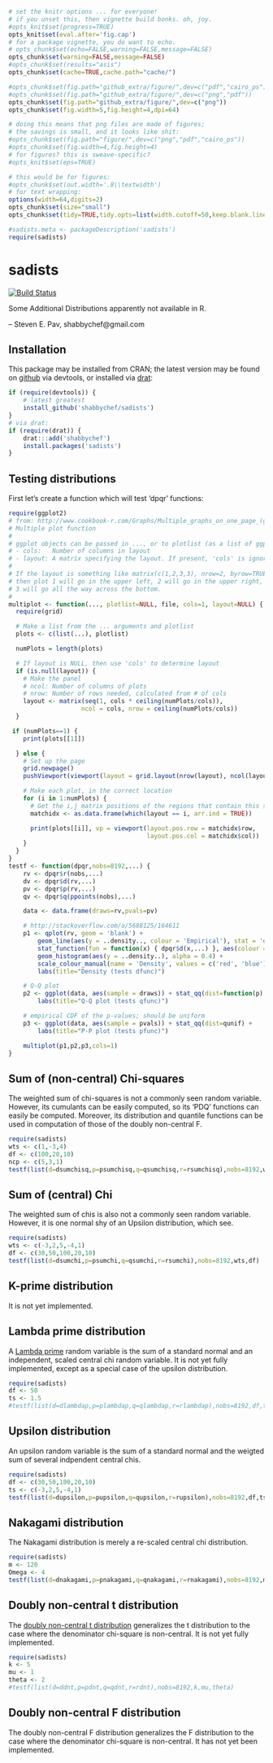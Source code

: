 ```r
# set the knitr options ... for everyone!
# if you unset this, then vignette build bonks. oh, joy.
#opts_knit$set(progress=TRUE)
opts_knit$set(eval.after='fig.cap')
# for a package vignette, you do want to echo.
# opts_chunk$set(echo=FALSE,warning=FALSE,message=FALSE)
opts_chunk$set(warning=FALSE,message=FALSE)
#opts_chunk$set(results="asis")
opts_chunk$set(cache=TRUE,cache.path="cache/")

#opts_chunk$set(fig.path="github_extra/figure/",dev=c("pdf","cairo_ps"))
#opts_chunk$set(fig.path="github_extra/figure/",dev=c("png","pdf"))
opts_chunk$set(fig.path="github_extra/figure/",dev=c("png"))
opts_chunk$set(fig.width=5,fig.height=4,dpi=64)

# doing this means that png files are made of figures;
# the savings is small, and it looks like shit:
#opts_chunk$set(fig.path="figure/",dev=c("png","pdf","cairo_ps"))
#opts_chunk$set(fig.width=4,fig.height=4)
# for figures? this is sweave-specific?
#opts_knit$set(eps=TRUE)

# this would be for figures:
#opts_chunk$set(out.width='.8\\textwidth')
# for text wrapping:
options(width=64,digits=2)
opts_chunk$set(size="small")
opts_chunk$set(tidy=TRUE,tidy.opts=list(width.cutoff=50,keep.blank.line=TRUE))

#sadists.meta <- packageDescription('sadists')
require(sadists)
```

# sadists

[![Build Status](https://travis-ci.org/shabbychef/sadists.png)](https://travis-ci.org/shabbychef/sadists)

Some Additional Distributions apparently not available in R.

-- Steven E. Pav, shabbychef@gmail.com

## Installation

This package may be installed from CRAN; the latest version may be
found on [github](https://www.github.com/shabbychef/sadists "sadists")
via devtools, or installed via [drat](https://github.com/eddelbuettel/drat "drat"):

```r
if (require(devtools)) {
	# latest greatest
	install_github('shabbychef/sadists')
}
# via drat:
if (require(drat)) {
	drat:::add('shabbychef')
	install.packages('sadists')
}
```

## Testing distributions

First let's create a function which will test 'dpqr' functions:

```r
require(ggplot2)
# from: http://www.cookbook-r.com/Graphs/Multiple_graphs_on_one_page_(ggplot2)/
# Multiple plot function
#
# ggplot objects can be passed in ..., or to plotlist (as a list of ggplot objects)
# - cols:   Number of columns in layout
# - layout: A matrix specifying the layout. If present, 'cols' is ignored.
#
# If the layout is something like matrix(c(1,2,3,3), nrow=2, byrow=TRUE),
# then plot 1 will go in the upper left, 2 will go in the upper right, and
# 3 will go all the way across the bottom.
#
multiplot <- function(..., plotlist=NULL, file, cols=1, layout=NULL) {
  require(grid)

  # Make a list from the ... arguments and plotlist
  plots <- c(list(...), plotlist)

  numPlots = length(plots)

  # If layout is NULL, then use 'cols' to determine layout
  if (is.null(layout)) {
    # Make the panel
    # ncol: Number of columns of plots
    # nrow: Number of rows needed, calculated from # of cols
    layout <- matrix(seq(1, cols * ceiling(numPlots/cols)),
                    ncol = cols, nrow = ceiling(numPlots/cols))
  }

 if (numPlots==1) {
    print(plots[[1]])

  } else {
    # Set up the page
    grid.newpage()
    pushViewport(viewport(layout = grid.layout(nrow(layout), ncol(layout))))

    # Make each plot, in the correct location
    for (i in 1:numPlots) {
      # Get the i,j matrix positions of the regions that contain this subplot
      matchidx <- as.data.frame(which(layout == i, arr.ind = TRUE))

      print(plots[[i]], vp = viewport(layout.pos.row = matchidx$row,
                                      layout.pos.col = matchidx$col))
    }
  }
}
testf <- function(dpqr,nobs=8192,...) {
	rv <- dpqr$r(nobs,...)
	dv <- dpqr$d(rv,...)
	pv <- dpqr$p(rv,...)
	qv <- dpqr$q(ppoints(nobs),...)

	data <- data.frame(draws=rv,pvals=pv)

	# http://stackoverflow.com/a/5688125/164611
	p1 <- qplot(rv, geom = 'blank') +   
		geom_line(aes(y = ..density.., colour = 'Empirical'), stat = 'density') +  
		stat_function(fun = function(x) { dpqr$d(x,...) }, aes(colour = 'Theoretical')) +                       
		geom_histogram(aes(y = ..density..), alpha = 0.4) +                        
		scale_colour_manual(name = 'Density', values = c('red', 'blue')) +
		labs(title="Density (tests dfunc)")

	# Q-Q plot
	p2 <- ggplot(data, aes(sample = draws)) + stat_qq(dist=function(p) { dpqr$q(p,...) }) +
		labs(title="Q-Q plot (tests qfunc)")

	# empirical CDF of the p-values; should be uniform
	p3 <- ggplot(data, aes(sample = pvals)) + stat_qq(dist=qunif) + 
		labs(title="P-P plot (tests pfunc)")

	multiplot(p1,p2,p3,cols=1)
}
```

## Sum of (non-central) Chi-squares

The weighted sum of chi-squares is not a commonly seen random variable. However, its cumulants can be
easily computed, so its 'PDQ' functions can easily be computed. Moreover, its distribution and quantile
functions can be used in computation of those of the doubly non-central F.

```r
require(sadists)
wts <- c(1,-3,4)
df <- c(100,20,10)
ncp <- c(5,3,1)
testf(list(d=dsumchisq,p=psumchisq,q=qsumchisq,r=rsumchisq),nobs=8192,wts,df,ncp)
```

## Sum of (central) Chi 

The weighted sum of chis is also not a commonly seen random variable. However, it is one normal shy of
an Upsilon distribution, which see. 

```r
require(sadists)
wts <- c(-3,2,5,-4,1)
df <- c(30,50,100,20,10)
testf(list(d=dsumchi,p=psumchi,q=qsumchi,r=rsumchi),nobs=8192,wts,df)
```

## K-prime distribution

It is not yet implemented.

## Lambda prime distribution

A [Lambda prime](http://arxiv.org/abs/1003.4890v1) random variable is the sum of a standard
normal and an independent, scaled central chi random variable.
It is not yet fully implemented, except as a special case of the upsilon distribution.

```r
require(sadists)
df <- 50
ts <- 1.5
#testf(list(d=dlambdap,p=plambdap,q=qlambdap,r=rlambdap),nobs=8192,df,ts)
```

## Upsilon distribution

An upsilon random variable is the sum of a standard
normal and the weigted sum of several indpendent central chis.

```r
require(sadists)
df <- c(30,50,100,20,10)
ts <- c(-3,2,5,-4,1)
testf(list(d=dupsilon,p=pupsilon,q=qupsilon,r=rupsilon),nobs=8192,df,ts)
```

## Nakagami distribution

The Nakagami distribution is merely a re-scaled central chi distribution.

```r
require(sadists)
m <- 120
Omega <- 4
testf(list(d=dnakagami,p=pnakagami,q=qnakagami,r=rnakagami),nobs=8192,m,Omega)
```

## Doubly non-central t distribution

The [doubly non-central t distribution](https://en.wikipedia.org/wiki/Doubly_noncentral_t-distribution)
generalizes the t distribution to the case where the denominator chi-square is non-central.
It is not yet fully implemented.

```r
require(sadists)
k <- 5
mu <- 1
theta <- 2
#testf(list(d=ddnt,p=pdnt,q=qdnt,r=rdnt),nobs=8192,k,mu,theta)
```

## Doubly non-central F distribution

The doubly non-central F distribution generalizes the F distribution to the case where the denominator
chi-square is non-central. It has not yet been implemented.

